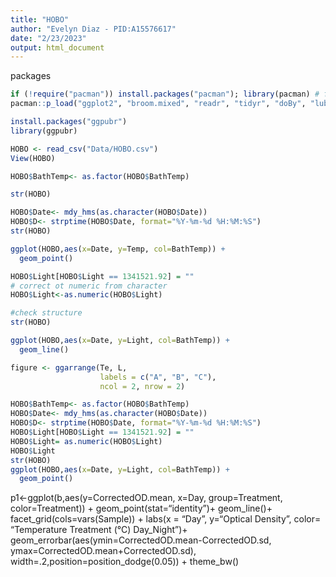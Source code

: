 ```yaml
---
title: "HOBO"
author: "Evelyn Diaz - PID:A15576617"
date: "2/23/2023"
output: html_document
---
```


packages
```r

if (!require("pacman")) install.packages("pacman"); library(pacman) # for rapid install if not in library
pacman::p_load("ggplot2", "broom.mixed", "readr", "tidyr", "doBy", "lubridate", "ggpubr","ggarrange" )

```
```r
install.packages("ggpubr")
library(ggpubr)
```




```r
HOBO <- read_csv("Data/HOBO.csv")
View(HOBO)
```

```r
HOBO$BathTemp<- as.factor(HOBO$BathTemp)
```



```r
str(HOBO)

HOBO$Date<- mdy_hms(as.character(HOBO$Date))
HOBO$D<- strptime(HOBO$Date, format="%Y-%m-%d %H:%M:%S")
str(HOBO)
```


```r
ggplot(HOBO,aes(x=Date, y=Temp, col=BathTemp)) + 
  geom_point()
```

```r
HOBO$Light[HOBO$Light == 1341521.92] = ""
# correct ot numeric from character
HOBO$Light<-as.numeric(HOBO$Light)

#check structure
str(HOBO)

ggplot(HOBO,aes(x=Date, y=Light, col=BathTemp)) + 
  geom_line()
```



```r
figure <- ggarrange(Te, L,
                    labels = c("A", "B", "C"),
                    ncol = 2, nrow = 2)
```





```r
HOBO$BathTemp<- as.factor(HOBO$BathTemp)
HOBO$Date<- mdy_hms(as.character(HOBO$Date))
HOBO$D<- strptime(HOBO$Date, format="%Y-%m-%d %H:%M:%S")
HOBO$Light[HOBO$Light == 1341521.92] = ""
HOBO$Light= as.numeric(HOBO$Light)
HOBO$Light
str(HOBO)
ggplot(HOBO,aes(x=Date, y=Light, col=BathTemp)) + 
  geom_point()

```



p1<-ggplot(b,aes(y=CorrectedOD.mean, x=Day, group=Treatment, color=Treatment)) +
  geom_point(stat="identity")+
  geom_line()+
  facet_grid(cols=vars(Sample)) +
  labs(x = "Day", y="Optical Density", color= "Temperature 
Treatment (°C)
Day_Night")+
  geom_errorbar(aes(ymin=CorrectedOD.mean-CorrectedOD.sd, 
                ymax=CorrectedOD.mean+CorrectedOD.sd), 
                width=.2,position=position_dodge(0.05)) + theme_bw()





